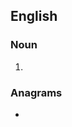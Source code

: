 ==English==

===Noun===
{{head|en|noun plural form}}

# {{plural of|abettal|lang=en}}

===Anagrams===
* {{anagrams|en|statable|tastable}}